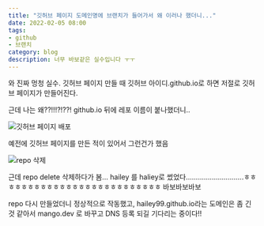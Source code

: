 ```yaml
---
title: "깃허브 페이지 도메인명에 브랜치가 들어가서 왜 이러나 했더니..."
date: 2022-02-05 08:00
tags:
- github
- 브랜치
category: blog
description: 너무 바보같은 실수입니다 ㅜㅜ 
---
```


와 진짜 멍청 실수. 
깃허브 페이지 만들 때 깃허브 아이디.github.io로 하면 저절로 깃허브 페이지가 만들어진다. 

근데 나는 왜??!!!?!??! github.io 뒤에 레포 이름이 붙나했더니..

![깃허브 페이지 배포](/images/blog/gh1.png)

예전에 깃허브 페이지를 만든 적이 있어서 그런건가 했음

![repo 삭제](/images/blog/gh2.png)

근데 repo delete 삭제하다가 봄... hailey 를 haliey로 썼었다.............................ㅎㅎㅎㅎㅎㅎㅎㅎㅎㅎㅎㅎㅎㅎㅎㅎㅎㅎㅎㅎㅎㅎㅎㅎㅎㅎ
바보바보바보

repo 다시 만들었더니 정상적으로 작동했고, hailey99.github.io라는 도메인은 좀 긴 것 같아서 mango.dev 로 바꾸고 DNS 등록 되길 기다리는 중이다!!
